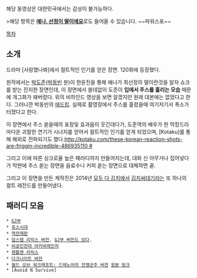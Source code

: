 {{{#!html
<iframe width="560" height="315" src="//www.youtube.com/embed/EzEZFbn3TtE" frameborder="0" allowfullscreen></iframe>
}}}
해당 동영상은 대한민국에서는 감상이 불가능하다.

>해당 항목은 '''[[예나, 선정이 딸이에요]]'''로도 들어올 수 있습니다. ~~파워스포~~

[[목차]]

== 소개 ==

드라마 [사랑했나봐]에서 컬트적인 인기를 얻은 장면. 120화에 등장했다.

원작에서는 [[박도준]]([[박동빈]] 분)이 한윤진을 통해 예나가 최선정의 딸이란것을 알자 쇼크를 받는 진지한 장면인데, 이 장면에서 쓸데없이 도준이 '''입에서 주스를 흘리는 모습''' 때문에 개그화가 돼버렸다. 위의 비하인드 영상을 보면 알겠지만 원래 대본에는 없었다고 한다. 그러니깐 박동빈의 [[애드립]]. 실제로 촬영장에서 주스를 흘렸을때 여기저기서 폭소가 터졌다고 한다.

이 장면에서 주스 쏟을때의 표정및 효과음이 웃긴데다가, 도준역의 배우가 한 막장드라마다운 괴랄한 연기가 시너지를 얻어서 컬트적인 인기를 얻게 되었으며, [Kotaku]를 통해 해외로 전파되기도 했다.[[http://kotaku.com/these-korean-reaction-shots-are-friggin-incredible-486935110 #]]

그리고 이에 따른 싱크로율 높은 패러디까지 만들어지는데, 대화 신 아무거나 집어넣다가 막판에 주스 쏟는 장면을 음료수나 커피 쏟는 장면으로 대체하면 끝.

그리고 이 장면을 만든 제작진은 2014년 [[모두 다 김치]]에서 [[김치싸대기]]라는 또 하나의 컬트 레전드를 만들어냈다.

== 패러디 모음 ==
 * [http://www.youtube.com/watch?v=O7l6eAlbQfU GJ부]
 * [http://www.youtube.com/watch?v=3gcP8psVAlU 쥬스시대]
 * [http://www.youtube.com/watch?v=kVqct0NSW54 역전재판]
 * [http://www.youtube.com/watch?v=13y-ojsN834 덥스텝 리믹스 버전], [http://dudtlr0446.blog.me/70173555677 GJ부 버전도 있다].
 * [http://www.youtube.com/watch?v=SYYc0NRWK9Y 비공인전대 아키바레인저]
 * [http://youtu.be/rIk46dKvTlE 젠틀맨 리믹스]
 * [http://blog.naver.com/pupplestorm/130172169994 다크나이트 버전]
 * [http://www.inven.co.kr/board/powerbbs.php?come_idx=2117&query=view&p=1&my=&category=&sort=PID&orderby=&where=&name=&subject=&content=&keyword=&sterm=&iskin=&mskin=&l=9405 월드 오브 워크래프트: 드레노어의 전쟁군주 버전] [http://blog.naver.com/t260g/220141042981 원본 링크]
 * [Avoid N Survive]
